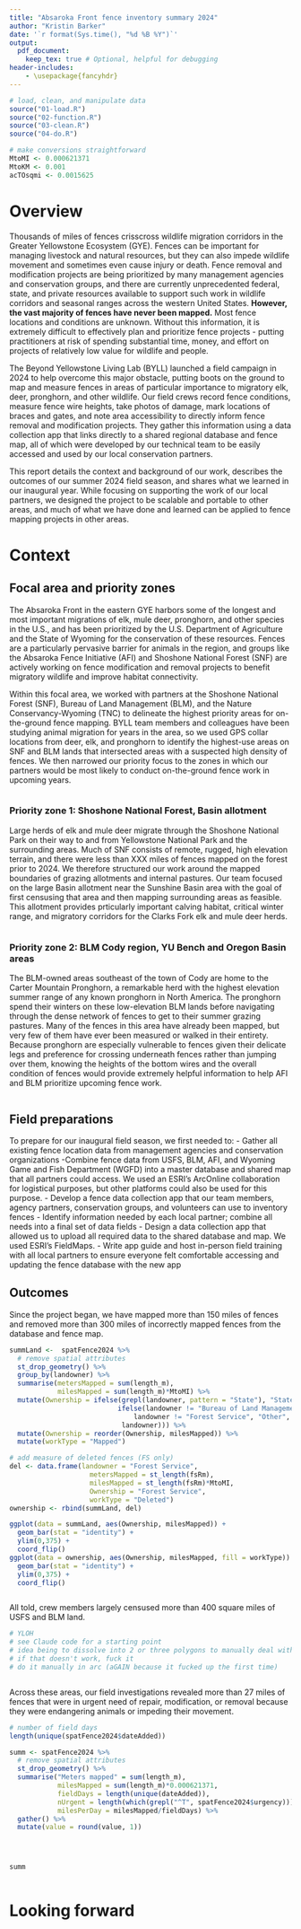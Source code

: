 ```yaml
---
title: "Absaroka Front fence inventory summary 2024"
author: "Kristin Barker"
date: '`r format(Sys.time(), "%d %B %Y")`'
output: 
  pdf_document:
    keep_tex: true # Optional, helpful for debugging
header-includes:
    - \usepackage{fancyhdr}
---
```

\addtolength{\headheight}{0.3cm} 
\pagestyle{fancyplain} 
\chead{\includegraphics[height=2cm]{byll-header.png}} 
\renewcommand{\headrulewidth}{0pt} 
```r

# load, clean, and manipulate data
source("01-load.R")
source("02-function.R")
source("03-clean.R")
source("04-do.R")

# make conversions straightforward
MtoMI <- 0.000621371
MtoKM <- 0.001
acTOsqmi <- 0.0015625

```

# Overview

Thousands of miles of fences crisscross wildlife migration corridors in the Greater Yellowstone Ecosystem (GYE). Fences can be important for managing livestock and natural resources, but they can also impede wildlife movement and sometimes even cause injury or death. Fence removal and modification projects are being prioritized by many management agencies and conservation groups, and there are currently unprecedented federal, state, and private resources available to support such work in wildlife corridors and seasonal ranges across the western United States. **However, the vast majority of fences have never been mapped.** Most fence locations and conditions are unknown. Without this information, it is extremely difficult to effectively plan and prioritize fence projects - putting practitioners at risk of spending substantial time, money, and effort on projects of relatively low value for wildlife and people.

The Beyond Yellowstone Living Lab (BYLL) launched a field campaign in 2024 to help overcome this major obstacle, putting boots on the ground to map and measure fences in areas of particular importance to migratory elk, deer, pronghorn, and other wildlife. Our field crews record fence conditions, measure fence wire heights, take photos of damage, mark locations of braces and gates, and note area accessibility to directly inform fence removal and modification projects. They gather this information using a data collection app that links directly to a shared regional database and fence map, all of which were developed by our technical team to be easily accessed and used by our local conservation partners. 

This report details the context and background of our work, describes the outcomes of our summer 2024 field season, and shares what we learned in our inaugural year. While focusing on supporting the work of our local partners, we designed the project to be scalable and portable to other areas, and much of what we have done and learned can be applied to fence mapping projects in other areas.

# Context

## Focal area and priority zones
The Absaroka Front in the eastern GYE harbors some of the longest and most important migrations of elk, mule deer, pronghorn, and other species in the U.S., and has been prioritized by the U.S. Department of Agriculture and the State of Wyoming for the conservation of these resources. Fences are a particularly pervasive barrier for animals in the region, and groups like the Absaroka Fence Initiative (AFI) and Shoshone National Forest (SNF) are actively working on fence modification and removal projects to benefit migratory wildlife and improve habitat connectivity.

Within this focal area, we worked with partners at the Shoshone National Forest (SNF), Bureau of Land Management (BLM), and the Nature Conservancy-Wyoming (TNC) to delineate the highest priority areas for on-the-ground fence mapping. BYLL team members and colleagues have been studying animal migration for years in the area, so we used GPS collar locations from deer, elk, and pronghorn to identify the highest-use areas on SNF and BLM lands that intersected areas with a suspected high density of fences. We then narrowed our priority focus to the zones in which our partners would be most likely to conduct on-the-ground fence work in upcoming years.

```r


```
### Priority zone 1: Shoshone National Forest, Basin allotment
Large herds of elk and mule deer migrate through the Shoshone National Park on their way to and from Yellowstone National Park and the surrounding areas. Much of SNF consists of remote, rugged, high elevation terrain, and there were less than XXX miles of fences mapped on the forest prior to 2024. We therefore structured our work around the mapped boundaries of grazing allotments and internal pastures. Our team focused on the large Basin allotment near the Sunshine Basin area with the goal of first censusing that area and then mapping surrounding areas as feasible. This allotment provides prticularly important calving habitat, critical winter range, and migratory corridors for the Clarks Fork elk and mule deer herds.
```r


```
### Priority zone 2: BLM Cody region, YU Bench and Oregon Basin areas
The BLM-owned areas southeast of the town of Cody are home to the Carter Mountain Pronghorn, a remarkable herd with the highest elevation summer range of any known pronghorn in North America. The pronghorn spend their winters on these low-elevation BLM lands before navigating through the dense network of fences to get to their summer grazing pastures. Many of the fences in this area have already been mapped, but very few of them have ever been measured or walked in their entirety. Because pronghorn are especially vulnerable to fences given their delicate legs and preference for crossing underneath fences rather than jumping over them, knowing the heights of the bottom wires and the overall condition of fences would provide extremely helpful information to help AFI and BLM prioritize upcoming fence work.
```r


```

## Field preparations
To prepare for our inaugural field season, we first needed to:
- Gather all existing fence location data from management agencies and conservation organizations
  -Combine fence data from USFS, BLM, AFI, and Wyoming Game and Fish Department (WGFD) into a master database and shared map that all partners could access. We used an ESRI's ArcOnline collaboration for logistical purposes, but other platforms could also be used for this purpose.
- Develop a fence data collection app that our team members, agency partners, conservation groups, and volunteers can use to inventory fences
  - Identify information needed by each local partner; combine all needs into a final set of data fields
  - Design a data collection app that allowed us to upload all required data to the shared database and map. We used ESRI's FieldMaps.
  - Write app guide and host in-person field training with all local partners to ensure everyone felt comfortable accessing and updating the fence database with the new app 

## Outcomes

Since the project began, we have mapped more than 150 miles of fences and removed more than 300 miles of incorrectly mapped fences from the database and fence map. 

```r

summLand <-  spatFence2024 %>%
  # remove spatial attributes
  st_drop_geometry() %>%
  group_by(landowner) %>%
  summarise(metersMapped = sum(length_m),
            milesMapped = sum(length_m)*MtoMI) %>%
  mutate(Ownership = ifelse(grepl(landowner, pattern = "State"), "State",
                           ifelse(landowner != "Bureau of Land Management" & 
                               landowner != "Forest Service", "Other",
                            landowner))) %>%
  mutate(Ownership = reorder(Ownership, milesMapped)) %>%
  mutate(workType = "Mapped")

# add measure of deleted fences (FS only)
del <- data.frame(landowner = "Forest Service",
                    metersMapped = st_length(fsRm),
                    milesMapped = st_length(fsRm)*MtoMI,
                    Ownership = "Forest Service",
                    workType = "Deleted")
ownership <- rbind(summLand, del)

ggplot(data = summLand, aes(Ownership, milesMapped)) +
  geom_bar(stat = "identity") +
  ylim(0,375) +
  coord_flip()
ggplot(data = ownership, aes(Ownership, milesMapped, fill = workType)) +
  geom_bar(stat = "identity") +
  ylim(0,375) +  
  coord_flip()



```

All told, crew members largely censused more than 400 square miles of USFS and BLM land. 
```r

# YLOH
# see Claude code for a starting point
# idea being to dissolve into 2 or three polygons to manually deal with the diff areas
# if that doesn't work, fuck it
# do it manually in arc (aGAIN because it fucked up the first time)



```

Across these areas, our field investigations revealed more than 27 miles of fences that were in urgent need of repair, modification, or removal because they were endangering animals or impeding their movement.


```r

# number of field days
length(unique(spatFence2024$dateAdded))

summ <- spatFence2024 %>%
  # remove spatial attributes
  st_drop_geometry() %>%
  summarise("Meters mapped" = sum(length_m),
            milesMapped = sum(length_m)*0.000621371,
            fieldDays = length(unique(dateAdded)),
            nUrgent = length(which(grepl("^T", spatFence2024$urgency))),
            milesPerDay = milesMapped/fieldDays) %>%
  gather() %>%
  mutate(value = round(value, 1))




summ



```

# Looking forward

<!-- Benefits to wildlife also extend beyond the animals in our study area. The new data we collect will be used to help advance scientific understanding of how fences affect ungulate movement and population dynamics. Our researchers at BYP and UWY plan to use the data to evaluate the impacts of different fence types on wildlife movement and habitat connectivity (e.g., woven wire vs. barbed wire fences). We can also combine our ungulate GPS location data with the new fence data to determine whether we can detect fences from wildlife movement data. Even more broadly, we are partnering with Microsoft AI for Good to provide accurate fence location data that can help train a computer algorithm to identify fences from satellite imagery. -->

<!-- We hope to conduct another field season in summer 2025, building on this initial investment and lessons learned to map fences in other important wildlife areas even more efficiently and effectively. We are also preparing reports and maps of our field data to share with our partners at the Shoshone National Forest and Absaroka Fence Initiative to inform their upcoming rangeland improvement and fence modification projects. We have provided data to AFI for use in a proposal for funding that would allow them to modify or remove dozens of miles of fences in key ungulate winter range and migration areas on BLM land. -->

<!-- More broadly, this project provides a foundation that can easily be expanded outside the current study area to support wildlife-friendly fence work across Wyoming and beyond, due to our work developing a freely-available fence data collection app, online mapping tools, and comprehensive database. -->

<!-- Because this project represents the first step of what will likely be a multi-year journey, we look forward to steadily evaluating and refining our work as we gain experience. By the end of this field season, we will have developed and documented solid training strategies, field methods, app logistics, and database protocols that will inform and improve our future work.  -->


<!-- # Acknowledgements -->
<!-- * Field crew! -->

<!-- ## Funders -->

<!-- ## Partners -->

<!-- ## Data/map access -->




<!-- # **CUTS DELETE ME ** -->

<!-- Because fences can impede animal movement and sometimes even cause injury or death (Photo 3), it is a high priority for natural resource managers and conservationists to modify fences for easier wildlife passage and to remove fences that are no longer needed. However, the majority of the fences on the Absaroka Front have never been mapped. Most fence locations and conditions are unknown, especially in the remote areas that are particularly important for elk birthing, calf rearing, and migration. This lack of information makes it extremely challenging for conservation groups to plan fence projects, putting them at risk of spending substantial time, money, and labor on projects of relatively low value for wildlife and people. -->

<!-- there are now unprecedented federal, state and private resources for the conservation and restoration of wildlife corridors and seasonal ranges in the western United States, and i -->

<!-- While directly informing on-the-ground management and conservation work in our focal area, this project is scalable and readily portable to other areas. -->

<!-- This information is readily available to all partners; data are collected with an app we designed  -->

<!-- They collect this information in a map and shared database using a data collection app -->

<!-- The data collection app we designed for this purpose While moving work forward in our focal region, this project is readily scalable and  T -->

<!-- While focusing primarily on supporting local partners, we designed this project with an eye towards scalability and portability,  -->
<!-- to be readily scalable and portable to other areas, and we hope it is useful at both the local and regional level.  -->


<!-- Fences are important for managing livestock and natural resources, but they can also impede the movement of migratory ungulates like elk, deer, and pronghorn (Xu 2021). In the Greater Yellowstone Ecosystem (GYE), there are at least 10,000 miles of fences on the winter ranges of elk alone (Gigliotti 2022). Navigating these fences can be challenging, especially for winter-stressed animals, and some attempted fence crossings lead to injury or even death (e.g., Fig. 1).  -->

<!-- Many management agencies and conservation groups wish to modify or remove fences to improve landscape connectivity while supporting rangeland management This work requires knowing where fences are located across the landscape, what types of fences are there, and what condition those fences are in. Unfortunately, this information doesn’t often exist - and it is particularly lacking on the remote public lands that provide important seasonal habitat for migratory ungulates. Inventorying fences is time- and resource-intensive, and most organizations lack the capacity to add such work to their already-full plates.  -->


<!-- The Absaroka Front of northwestern Wyoming harbors some of the longest and most important migrations of elk, mule deer, pronghorn, and other species in the U.S. One of the most important things we can do for these wildlife is reduce the barriers to their movements.  with elk winter ranges in the Greater Yellowstone Ecosystem bisected by more than 16,000 miles of fences. -->

<!-- Our group, the Beyond Yellowstone Program (BYP), is working alongside the US Forest Service (USFS), Absaroka Fence Initiative (AFI), and University of Wyoming (UWY) to inventory and map fences in the eastern GYE. Along with our partners at the Bureau of Land Management, Wyoming Game and Fish, The Nature Conservancy, and the Greater Yellowstone Coalition, we aim to create a publicly available master database of fences covering much of the ungulate habitat across the Absaroka Front. The project will benefit wildlife by providing practical information that directly informs on-the-ground fence work. AFI will use our inventory data to identify high-priority fences for wildlife friendly modification as well as identifying obsolete fences that can be removed, and USFS will use it to identify areas where fence management would assist with range improvement projects. -->



<!-- The Absaroka Front is bisected by an enormous number of fences – up to several thousand miles -->
<!-- of them. These were installed years ago to delineate property boundaries and assist with livestock -->
<!-- management. Fence removal and modification are now being prioritized by many management -->
<!-- and conservation partners, including the US Forest Service, National Resources Conservation -->
<!-- Service, Bureau of Land Management, Wyoming Game and Fish Department, The Nature -->
<!-- Conservancy, Greater Yellowstone Coalition, and Absaroka Fence Initiative (AFI). AFI has -->
<!-- repeatedly asked us to overlay animal movement information with fence information to identify -->
<!-- priorities, strengthen funding proposals, and guide on-the-ground work. However, the majority -->
<!-- of the fences have never been mapped. Most fence locations and conditions are unknown. -->
<!-- In the absence of this information, the conservation partners on the Absaroka Front are at -->
<!-- a disadvantage competing for resources, and could spend substantial time, money, and -->
<!-- labor on projects of relatively low value for wildlife and people. -->

<!--  led by the Shoshone National Forest, Bureau of Land Management, and Absaroka Fence Initiative. Our overarching objective is to develop and maintain a -->


<!-- # Project overview -->

<!-- ## Inventory area -->
<!-- Our work focuses on the Absaroka Front in the eastern GYE, which has been identified by the state of Wyoming and the US Department of Agriculture as a high priority area for migratory ungulate conservation. Within this priority area, our focal areas for fence inventory are the portions of the Shoshone National Forest that comprise high-use ungulate habitat. These areas primarily occur within Park County west of Cody, Wyoming. We plan to initially focus our efforts in the Clarks Fork/Sunlight Basin area, especially the Basin allotment (see attached Project Area Map). This area is particularly important because it supports -->
